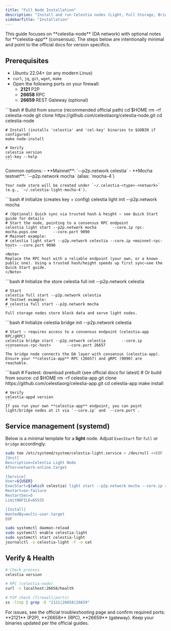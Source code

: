 ```yaml
---
title: "Full Node Installation"
description: "Install and run Celestia nodes (Light, Full Storage, Bridge) with a simple, production-ready workflow. This guide covers network selection for Mainnet and Mocha testnet."
sidebarTitle: "Installation"
---
```


<Note>
This guide focuses on **celestia-node** (DA network) with optional notes for **celestia-app** (consensus). The steps below are intentionally minimal and point to the official docs for version specifics.
</Note>

## Prerequisites

- Ubuntu 22.04+ (or any modern Linux)
- `curl`, `jq`, `git`, `wget`, `make`
- Open the following ports on your firewall:
  - **2121** P2P
  - **26658** RPC
  - **26659** REST Gateway (optional)

<Steps>
  <Step title="Install celestia-node binary">
    ```bash
    # Build from source (recommended official path)
    cd $HOME
    rm -rf celestia-node
    git clone https://github.com/celestiaorg/celestia-node.git
    cd celestia-node

    # Install (installs 'celestia' and 'cel-key' binaries to $GOBIN if configured)
    make node-install

    # Verify
    celestia version
    cel-key --help
    ```
  </Step>

  <Step title="Choose your network">
    Common options:
    - **Mainnet**: `--p2p.network celestia`
    - **Mocha testnet**: `--p2p.network mocha` (alias: `mocha-4`)

    Your node store will be created under `~/.celestia-<type>-<network>` (e.g., `~/.celestia-light-mocha-4`).
  </Step>

  <Step title="Run a Light Node (recommended to start)">
    ```bash
    # Initialize (creates key + config)
    celestia light init --p2p.network mocha

    # (Optional) Quick sync via trusted hash & height — see Quick Start guide for details
    # Start the node, pointing to a consensus RPC endpoint
    celestia light start --p2p.network mocha       --core.ip rpc-mocha.pops.one       --core.port 9090
    # Mainnet example:
    # celestia light start --p2p.network celestia --core.ip <mainnet-rpc-host> --core.port 9090
    ```
    <Note>
    Replace the RPC host with a reliable endpoint (your own, or a known public one). Using a trusted hash/height speeds up first sync—see the Quick Start guide.
    </Note>
  </Step>

  <Step title="Run a Full Storage Node">
    ```bash
    # Initialize the store
    celestia full init --p2p.network celestia

    # Start
    celestia full start --p2p.network celestia
    # Testnet example:
    # celestia full start --p2p.network mocha
    ```
    Full storage nodes store block data and serve light nodes.
  </Step>

  <Step title="Run a Bridge Node">
    ```bash
    # Initialize
    celestia bridge init --p2p.network celestia

    # Start — requires access to a consensus endpoint (celestia-app RPC/gRPC)
    celestia bridge start --p2p.network celestia       --core.ip <consensus-rpc-host>       --core.port 26657
    ```
    The bridge node connects the DA layer with consensus (celestia-app). Ensure your **celestia-app** RPC (26657) and gRPC (9090) are reachable.
  </Step>

  <Step title="(Optional) Install celestia-app (consensus)">
    ```bash
    # Fastest: download prebuilt (see official docs for latest)
    # Or build from source:
    cd $HOME
    rm -rf celestia-app
    git clone https://github.com/celestiaorg/celestia-app.git
    cd celestia-app
    make install

    # Verify
    celestia-appd version
    ```
    If you run your own **celestia-app** endpoint, you can point light/bridge nodes at it via `--core.ip` and `--core.port`.
  </Step>
</Steps>

## Service management (systemd)

Below is a minimal template for a **light** node. Adjust `ExecStart` for `full` or `bridge` accordingly.

```bash
sudo tee /etc/systemd/system/celestia-light.service > /dev/null <<EOF
[Unit]
Description=Celestia Light Node
After=network-online.target

[Service]
User=${USER}
ExecStart=$(which celestia) light start --p2p.network mocha --core.ip rpc-mocha.pops.one --core.port 9090
Restart=on-failure
RestartSec=5
LimitNOFILE=65535

[Install]
WantedBy=multi-user.target
EOF

sudo systemctl daemon-reload
sudo systemctl enable celestia-light
sudo systemctl start celestia-light
journalctl -u celestia-light -f -o cat
```

## Verify & Health

```bash
# Check process
celestia version

# RPC (celestia-node)
curl -s localhost:26658/health

# P2P check (firewall/ports)
ss -ltnp | grep -E "2121|26658|26659"
```

<Note>
For issues, see the official troubleshooting page and confirm required ports: **2121** (P2P), **26658** (RPC), **26659** (gateway). Keep your binaries updated per the official guides.
</Note>
